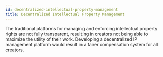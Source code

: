```yaml
---
id: decentralized-intellectual-property-management
title: Decentralized Intellectual Property Management
---
```


The traditional platforms for managing and enforcing intellectual property rights are not fully transparent, resulting in creators not being able to maximize the utility of their work. Developing a decentralized IP management platform would result in a fairer compensation system for all creators.
